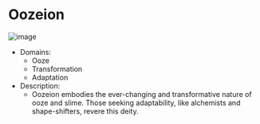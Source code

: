 # Oozeion
![image](/assets/gods/Oozeion.webp)

- Domains:
    - Ooze
    - Transformation
    - Adaptation
- Description:
    - Oozeion embodies the ever-changing and transformative nature of ooze and slime. Those seeking adaptability, like alchemists and shape-shifters, revere this deity.